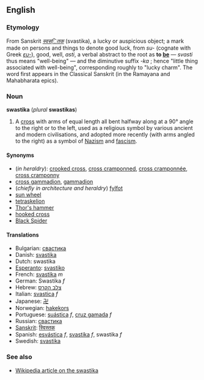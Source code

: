 ==English==
===Etymology===
From Sanskrit ''[[स्वस्ितक]]'' (svastika), a lucky or auspicious object; a mark made on persons and things to denote good luck, from ''su-'' (cognate with Greek ''[[ευ-]]''), good, well, ''asti'', a verbal abstract to the root as '''to [[be]]''' &mdash; ''svasti'' thus means "well-being" &mdash; and the diminutive suffix ''-ka'' ; hence "little thing associated with well-being", corresponding roughly to "lucky charm".  The word first appears in the Classical Sanskrit (in the Ramayana and Mahabharata epics).

===Noun===
'''swastika''' (''plural'' '''swastikas''')

#A [[cross]] with arms of equal length all bent halfway along at a 90° angle to the right or to the left, used as a religious symbol by various ancient and modern civilisations, and adopted more recently (with arms angled to the right) as a symbol of [[Nazism]] and [[fascism]].

====Synonyms====
*(''in heraldry''): [[crooked cross]], [[cross cramponned]], [[cross cramponnée]], [[cross cramponny]]
*[[cross gammadion]], [[gammadion]]<!-- as each arm resembles the Greek letter Γ (gamma). (Compare croiz gammée in Old French and croix gammée in French; cruz gamada in Spanish.)-->
*(''chiefly in architecture and heraldry'') [[fylfot]]<!-- (meaning "four feet", chiefly in heraldry and architecture). (See Fylfot in Wikipedia for a discussion of the etymology.)-->
*[[sun wheel]]<!-- (German Sonnenrad), a name also used as a synonym for the sun cross.-->
*[[tetraskelion]]<!-- Greek "four legged", especially when composed of four conjoined legs (compare triskelion).-->
*[[Thor's hammer]]<!-- from its supposed association with Thor, the Norse god of thunder, but this may be a misappropriation of a name that properly belongs to a Y-shaped or T-shaped symbol. (See Thomas Wilson in the Wikipedia article for "swastika".)-->
*[[hooked cross]]<!-- as in Dutch (hakenkruis), German (Hakenkreuz), Finnish (hakaristi), Norwegian (Hakekors) and Italian (croce uncinata).-->
*[[Black Spider]]<!--name used by various peoples in middle and western Europe.-->

====Translations====
*Bulgarian: [[свастика]]
*Danish: [[svastika#Danish|svastika]]
*Dutch: swastika
*[[Esperanto]]: [[svastiko]]
*French: [[svastika#French|svastika]] ''m''
*German: Swastika ''f''
*Hebrew: [[צלב הקרס]]
*Italian: [[svastica]] ''f''
*Japanese: [[卍]]
*Norwegian: [[hakekors]]
*Portuguese: [[suástica]] ''f'', [[cruz gamada]] ''f''
*Russian: [[свастика]]
*[[Sanskrit]]: [[स्विस्तक]]
*Spanish: [[esvástica]] ''f'', [[svastika#Spanish|svastika]] ''f'', swastika ''f''
*Swedish: [[svastika#Swedish|svastika]]

===See also===
*[[w:swastika|Wikipedia article on the swastika]]